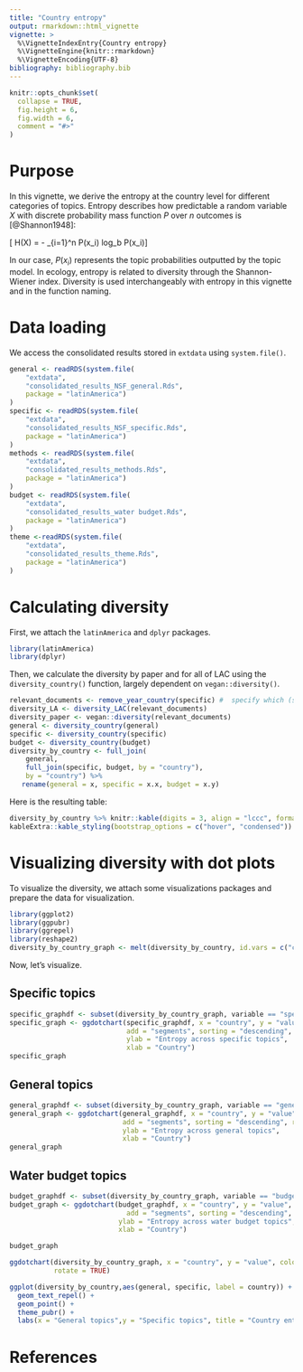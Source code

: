 ```yaml
---
title: "Country entropy"
output: rmarkdown::html_vignette
vignette: >
  %\VignetteIndexEntry{Country entropy}
  %\VignetteEngine{knitr::rmarkdown}
  %\VignetteEncoding{UTF-8}
bibliography: bibliography.bib
---
```



```r
knitr::opts_chunk$set(
  collapse = TRUE,
  fig.height = 6,
  fig.width = 6, 
  comment = "#>"
)
```


# Purpose

In this vignette, we derive the entropy at the country level for different categories of topics.
Entropy describes how predictable a random variable $X$ with discrete probability mass function $P$ over $n$ outcomes is [@Shannon1948]:

\[ H(X) = - \sum_{i=1}^n P(x_i) log_b P(x_i)\]

In our case, $P(x_i)$ represents the topic probabilities outputted by the topic model.
In ecology, entropy is related to diversity through the Shannon-Wiener index.
Diversity is used interchangeably with entropy in this vignette and in the function naming.

# Data loading

We access the consolidated results stored in `extdata` using `system.file()`.

```r
general <- readRDS(system.file(
    "extdata",
    "consolidated_results_NSF_general.Rds",
    package = "latinAmerica")
)
specific <- readRDS(system.file(
    "extdata",
    "consolidated_results_NSF_specific.Rds",
    package = "latinAmerica")
)
methods <- readRDS(system.file(
    "extdata",
    "consolidated_results_methods.Rds",
    package = "latinAmerica")
)
budget <- readRDS(system.file(
    "extdata",
    "consolidated_results_water budget.Rds",
    package = "latinAmerica")
)
theme <-readRDS(system.file(
    "extdata",
    "consolidated_results_theme.Rds",
    package = "latinAmerica")
)
```

# Calculating diversity

First, we attach the `latinAmerica` and `dplyr` packages.

```r
library(latinAmerica)
library(dplyr)
```

Then, we calculate the diversity by paper and for all of LAC using the `diversity_country()` function, largely dependent on `vegan::diversity()`.

```r
relevant_documents <- remove_year_country(specific) #  specify which (species group)
diversity_LA <- diversity_LAC(relevant_documents)
diversity_paper <- vegan::diversity(relevant_documents)
general <- diversity_country(general)
specific <- diversity_country(specific)
budget <- diversity_country(budget)
diversity_by_country <- full_join(
    general, 
    full_join(specific, budget, by = "country"), 
    by = "country") %>%
   rename(general = x, specific = x.x, budget = x.y)
```

Here is the resulting table:

```r
diversity_by_country %>% knitr::kable(digits = 3, align = "lccc", format = "html", caption = "Country entropy for general, specific and water budget topics") %>%
kableExtra::kable_styling(bootstrap_options = c("hover", "condensed"))
```

# Visualizing diversity with dot plots

To visualize the diversity, we attach some visualizations packages and prepare the data for visualization.

```r
library(ggplot2)
library(ggpubr)
library(ggrepel)
library(reshape2)
diversity_by_country_graph <- melt(diversity_by_country, id.vars = c("country"))
```

Now, let's visualize.

## Specific topics

```r
specific_graphdf <- subset(diversity_by_country_graph, variable == "specific")
specific_graph <- ggdotchart(specific_graphdf, x = "country", y = "value", #add color = cluster
                             add = "segments", sorting = "descending", rotate = TRUE, 
                             ylab = "Entropy across specific topics",
                             xlab = "Country")
specific_graph
```

## General topics

```r
general_graphdf <- subset(diversity_by_country_graph, variable == "general")
general_graph <- ggdotchart(general_graphdf, x = "country", y = "value", #add color = cluster
                            add = "segments", sorting = "descending", rotate = TRUE,
                            ylab = "Entropy across general topics",
                            xlab = "Country")
general_graph
```

## Water budget topics

```r
budget_graphdf <- subset(diversity_by_country_graph, variable == "budget")
budget_graph <- ggdotchart(budget_graphdf, x = "country", y = "value", #add color = cluster
                             add = "segments", sorting = "descending", rotate = TRUE,
                           ylab = "Entropy across water budget topics",
                           xlab = "Country")

budget_graph
```


```r
ggdotchart(diversity_by_country_graph, x = "country", y = "value", color = "variable",
           rotate = TRUE)

ggplot(diversity_by_country,aes(general, specific, label = country)) +
  geom_text_repel() +
  geom_point() +
  theme_pubr() +
  labs(x = "General topics",y = "Specific topics", title = "Country entropy")
```

# References